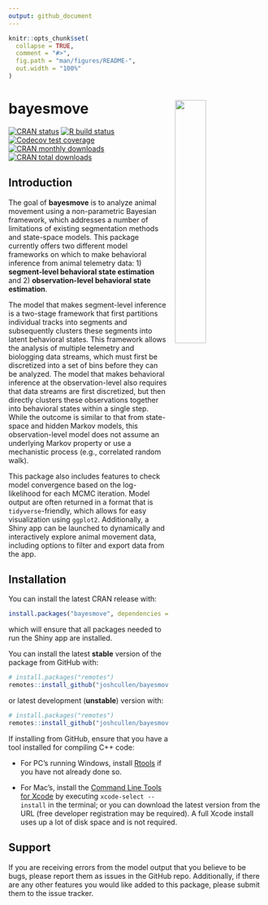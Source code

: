 ```yaml
---
output: github_document
---
```


<!-- README.md is generated from README.Rmd. Please edit that file -->

```r
knitr::opts_chunk$set(
  collapse = TRUE,
  comment = "#>",
  fig.path = "man/figures/README-",
  out.width = "100%"
)
```

# bayesmove <img src="man/figures/logo.png" align="right" width=35%  style="padding-left: 10px"/>

<!-- badges: start -->
[![CRAN status](https://www.r-pkg.org/badges/version/bayesmove)](https://CRAN.R-project.org/package=bayesmove)
[![R build status](https://github.com/joshcullen/bayesmove/workflows/R-CMD-check/badge.svg)](https://github.com/joshcullen/bayesmove/actions)
[![Codecov test coverage](https://codecov.io/gh/joshcullen/bayesmove/branch/master/graph/badge.svg)](https://codecov.io/gh/joshcullen/bayesmove?branch=master)
[![CRAN monthly downloads](https://cranlogs.r-pkg.org/badges/bayesmove)](https://CRAN.R-project.org/package=bayesmove)
[![CRAN total downloads](https://cranlogs.r-pkg.org/badges/grand-total/bayesmove)](https://CRAN.R-project.org/package=bayesmove)
<!-- badges: end -->

## Introduction

The goal of **bayesmove** is to analyze animal movement using a non-parametric Bayesian framework,
which addresses a number of limitations of existing segmentation methods and state-space models. This package currently offers two different model frameworks on which to make behavioral inference from animal telemetry data: 1) **segment-level behavioral state estimation** and 2) **observation-level behavioral state estimation**.

The model that makes segment-level inference is a two-stage framework that first partitions individual tracks into segments and subsequently clusters these segments into latent behavioral states. This framework allows the analysis of multiple telemetry and biologging data streams, which must first be discretized into a set of bins before they can be analyzed. The model that makes behavioral inference at the observation-level also requires that data streams are first discretized, but then directly clusters these observations together into behavioral states within a single step. While the outcome is similar to that from state-space and hidden Markov models, this observation-level model does not assume an underlying Markov property or use a mechanistic process (e.g., correlated random walk).

This package also includes features to check model convergence based on the log-likelihood for each MCMC iteration. Model output are often returned in a format that is `tidyverse`-friendly, which allows for easy visualization using `ggplot2`. Additionally, a Shiny app can be launched to dynamically and interactively explore animal movement data, including options to filter and export data from the app.


## Installation

You can install the latest CRAN release with:

``` r
install.packages("bayesmove", dependencies = c("Imports","LinkingTo","Suggests"))
```
which will ensure that all packages needed to run the Shiny app are installed.

You can install the latest **stable** version of the package from GitHub with:

``` r
# install.packages("remotes")
remotes::install_github("joshcullen/bayesmove")
```

or latest development (**unstable**) version with:

``` r
# install.packages("remotes")
remotes::install_github("joshcullen/bayesmove@dev")
```

If installing from GitHub, ensure that you have a tool installed for compiling C++ code:

* For PC's running Windows, install [Rtools](https://cran.r-project.org/bin/windows/Rtools/) if you have not already done so.

* For Mac's, install the [Command Line Tools for Xcode](https://developer.apple.com/download/more/) by executing `xcode-select --install` in the terminal; or you can download the latest version from the URL (free developer registration may be required). A full Xcode install uses up a lot of disk space and is not required.




## Support

If you are receiving errors from the model output that you believe to be bugs, please report them as issues in the GitHub repo. Additionally, if there are any other features you would like added  to this package, please submit them to the issue tracker. 
